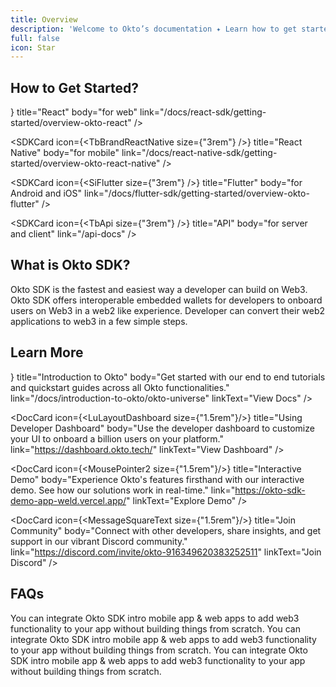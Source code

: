 ```yaml
---
title: Overview
description: 'Welcome to Okto’s documentation ✦ Learn how to get started with Okto SDK in your project. Then, explore Okto’s main concepts and discover additional resources to help you grow and maintain your app powered by Okto.'
full: false
icon: Star
---
```



## How to Get Started?

<div className="grid grid-cols-2 gap-6">
  <SDKCard 
      icon={<FaReact size={"3rem"} />}
      title="React"
      body="for web"
      link="/docs/react-sdk/getting-started/overview-okto-react"
  />

  <SDKCard 
      icon={<TbBrandReactNative size={"3rem"} />}
      title="React Native"
      body="for mobile"
      link="/docs/react-native-sdk/getting-started/overview-okto-react-native"
  />

  <SDKCard 
      icon={<SiFlutter size={"3rem"} />}
      title="Flutter"
      body="for Android and iOS"
      link="/docs/flutter-sdk/getting-started/overview-okto-flutter"
  />

  <SDKCard 
      icon={<TbApi size={"3rem"} />}
      title="API"
      body="for server and client"
      link="/api-docs"
  />
</div>


## What is Okto SDK?

Okto SDK is the fastest and easiest way a developer can build on Web3. Okto SDK offers interoperable embedded wallets for developers to onboard users on Web3 in a web2 like experience. Developer can convert their web2 applications to web3 in a few simple steps.

## Learn More 

<div className="grid grid-cols-1 md:grid-cols-2 gap-4 md:gap-6 lg:gap-8">
  <DocCard 
    icon={<IoDocumentOutline size={"1.5rem"}/>}
    title="Introduction to Okto" 
    body="Get started with our end to end tutorials and quickstart guides across all Okto functionalities." 
    link="/docs/introduction-to-okto/okto-universe"
    linkText="View Docs"
  />

  <DocCard 
    icon={<LuLayoutDashboard size={"1.5rem"}/>}
    title="Using Developer Dashboard" 
    body="Use the developer dashboard to customize your UI to onboard a billion users on your platform." 
    link="https://dashboard.okto.tech/"
    linkText="View Dashboard"
  />

  <DocCard 
    icon={<MousePointer2 size={"1.5rem"}/>}
    title="Interactive Demo" 
    body="Experience Okto's features firsthand with our interactive demo. See how our solutions work in real-time." 
    link="https://okto-sdk-demo-app-weld.vercel.app/"
    linkText="Explore Demo"
  />

  <DocCard 
    icon={<MessageSquareText size={"1.5rem"}/>}
    title="Join Community" 
    body="Connect with other developers, share insights, and get support in our vibrant Discord community." 
    link="https://discord.com/invite/okto-916349620383252511"
    linkText="Join Discord"
  />
</div>

## FAQs

<Accordions>
<Accordion title="Why Okto?">
 You can integrate Okto SDK intro mobile app & web apps to add web3 functionality to your app without building things from scratch.
</Accordion>

<Accordion title="How to customise UI?">
  You can integrate Okto SDK intro mobile app & web apps to add web3 functionality to your app without building things from scratch.
</Accordion>

<Accordion title="What can I build with Okto?">
  You can integrate Okto SDK intro mobile app & web apps to add web3 functionality to your app without building things from scratch.
</Accordion>
</Accordions>

